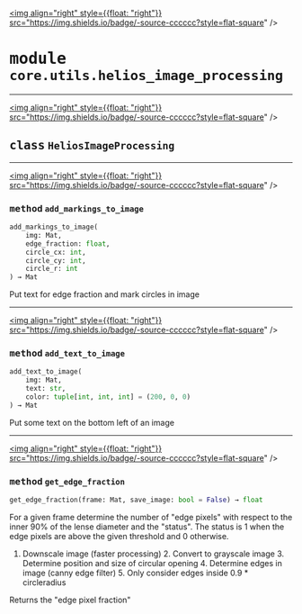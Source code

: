 <!-- markdownlint-disable -->

<a href="https://github.com/tum-esm/pyr/tree/main/packages/packages/core/utils/helios_image_processing.py#L0"><img align="right" style={{float: "right"}} src="https://img.shields.io/badge/-source-cccccc?style=flat-square" /></a>

# <kbd>module</kbd> `core.utils.helios_image_processing`






---

<a href="https://github.com/tum-esm/pyr/tree/main/packages/packages/core/utils/helios_image_processing.py#L13"><img align="right" style={{float: "right"}} src="https://img.shields.io/badge/-source-cccccc?style=flat-square" /></a>

## <kbd>class</kbd> `HeliosImageProcessing`







---

<a href="https://github.com/tum-esm/pyr/tree/main/packages/packages/core/utils/helios_image_processing.py#L116"><img align="right" style={{float: "right"}} src="https://img.shields.io/badge/-source-cccccc?style=flat-square" /></a>

### <kbd>method</kbd> `add_markings_to_image`

```python
add_markings_to_image(
    img: Mat,
    edge_fraction: float,
    circle_cx: int,
    circle_cy: int,
    circle_r: int
) → Mat
```

Put text for edge fraction and mark circles in image 

---

<a href="https://github.com/tum-esm/pyr/tree/main/packages/packages/core/utils/helios_image_processing.py#L126"><img align="right" style={{float: "right"}} src="https://img.shields.io/badge/-source-cccccc?style=flat-square" /></a>

### <kbd>method</kbd> `add_text_to_image`

```python
add_text_to_image(
    img: Mat,
    text: str,
    color: tuple[int, int, int] = (200, 0, 0)
) → Mat
```

Put some text on the bottom left of an image 

---

<a href="https://github.com/tum-esm/pyr/tree/main/packages/packages/core/utils/helios_image_processing.py#L142"><img align="right" style={{float: "right"}} src="https://img.shields.io/badge/-source-cccccc?style=flat-square" /></a>

### <kbd>method</kbd> `get_edge_fraction`

```python
get_edge_fraction(frame: Mat, save_image: bool = False) → float
```

For a given frame determine the number of "edge pixels" with respect to the inner 90% of the lense diameter and the "status". The status is 1 when the edge pixels are above the given threshold and 0 otherwise. 

1. Downscale image (faster processing) 2. Convert to grayscale image 3. Determine position and size of circular opening 4. Determine edges in image (canny edge filter) 5. Only consider edges inside 0.9 * circleradius 

Returns the "edge pixel fraction" 


